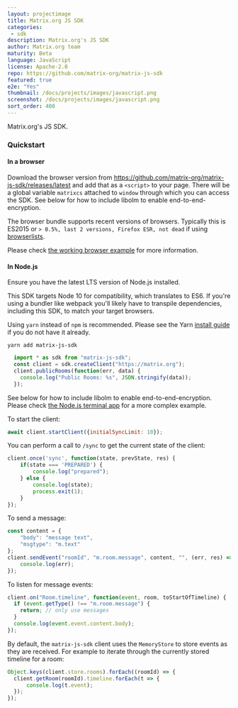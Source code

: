 ```yaml
---
layout: projectimage
title: Matrix.org JS SDK
categories: 
 - sdk
description: Matrix.org's JS SDK
author: Matrix.org team
maturity: Beta
language: JavaScript
license: Apache-2.0
repo: https://github.com/matrix-org/matrix-js-sdk
featured: true
e2e: "Yes"
thumbnail: /docs/projects/images/javascript.png
screenshot: /docs/projects/images/javascript.png
sort_order: 400
---
```


Matrix.org's JS SDK.

### Quickstart

#### In a browser

Download the browser version from
https://github.com/matrix-org/matrix-js-sdk/releases/latest and add that as a
``<script>`` to your page. There will be a global variable ``matrixcs``
attached to ``window`` through which you can access the SDK. See below for how to
include libolm to enable end-to-end-encryption.

The browser bundle supports recent versions of browsers. Typically this is ES2015
or `> 0.5%, last 2 versions, Firefox ESR, not dead` if using 
[browserlists](https://github.com/browserslist/browserslist).

Please check [the working browser example](https://github.com/matrix-org/matrix-js-sdk/tree/develop/examples/browser) for more information.

#### In Node.js

Ensure you have the latest LTS version of Node.js installed.

This SDK targets Node 10 for compatibility, which translates to ES6. If you're using
a bundler like webpack you'll likely have to transpile dependencies, including this
SDK, to match your target browsers.

Using `yarn` instead of `npm` is recommended. Please see the Yarn [install guide](https://yarnpkg.com/docs/install/) 
if you do not have it already.

``yarn add matrix-js-sdk``

```javascript
  import * as sdk from "matrix-js-sdk";
  const client = sdk.createClient("https://matrix.org");
  client.publicRooms(function(err, data) {
    console.log("Public Rooms: %s", JSON.stringify(data));
  });
```

See below for how to include libolm to enable end-to-end-encryption. Please check
[the Node.js terminal app](https://github.com/matrix-org/matrix-js-sdk/tree/develop/examples/node) for a more complex example.

To start the client:

```javascript
await client.startClient({initialSyncLimit: 10});
```

You can perform a call to `/sync` to get the current state of the client:

```javascript
client.once('sync', function(state, prevState, res) {
    if(state === 'PREPARED') {
        console.log("prepared");
    } else {
        console.log(state);
        process.exit(1);
    }
});
```

To send a message:

```javascript
const content = {
    "body": "message text",
    "msgtype": "m.text"
};
client.sendEvent("roomId", "m.room.message", content, "", (err, res) => {
    console.log(err);
});
```

To listen for message events:

```javascript
client.on("Room.timeline", function(event, room, toStartOfTimeline) {
  if (event.getType() !== "m.room.message") {
    return; // only use messages
  }
  console.log(event.event.content.body);
});
```

By default, the `matrix-js-sdk` client uses the `MemoryStore` to store events as they are received. For example to iterate through the currently stored timeline for a room:

```javascript
Object.keys(client.store.rooms).forEach((roomId) => {
  client.getRoom(roomId).timeline.forEach(t => {
      console.log(t.event);
  });
});
```
